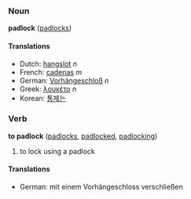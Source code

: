 ===Noun===
'''padlock''' ([[padlocks]])

====Translations====
*Dutch: [[hangslot]] ''n''
*French: [[cadenas]] ''m''
*German: [[Vorhängeschloß]] ''n''
*Greek: [[λουκέτο]] ''n''
*Korean: [[통제는]]

===Verb===
'''to padlock''' ([[padlocks]], [[padlocked]], [[padlocking]])

# to lock using a padlock

====Translations====
*German: mit einem Vorhängeschloss verschließen